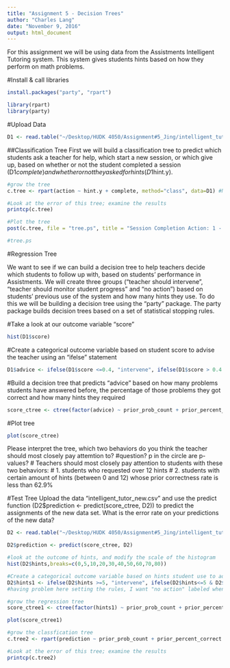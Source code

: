 ```yaml
---
title: "Assignment 5 - Decision Trees"
author: "Charles Lang"
date: "November 9, 2016"
output: html_document
---
```

For this assignment we will be using data from the Assistments Intelligent Tutoring system. This system gives students hints based on how they perform on math problems. 

#Install & call libraries
```r
install.packages("party", "rpart")

library(rpart)
library(party)
```

#Upload Data
```r
D1 <- read.table("~/Desktop/HUDK 4050/Assignment#5_Jing/intelligent_tutor.csv", sep = ",", header = TRUE)
```

##Classification Tree
First we will build a classification tree to predict which students ask a teacher for help, which start a new session, or which give up, based on whether or not the student completed a session (D1$complete) and whether or not they asked for hints (D1$hint.y). 
```r
#grow the tree
c.tree <- rpart(action ~ hint.y + complete, method="class", data=D1) #Notice the standard R notion for a formula X ~ Y

#Look at the error of this tree; examine the results
printcp(c.tree)

#Plot the tree
post(c.tree, file = "tree.ps", title = "Session Completion Action: 1 - Ask teacher, 2 - Start new session, 3 - Give up")

#tree.ps

```
#Regression Tree

We want to see if we can build a decision tree to help teachers decide which students to follow up with, based on students' performance in Assistments. We will create three groups ("teacher should intervene", "teacher should monitor student progress" and "no action") based on students' previous use of the system and how many hints they use. To do this we will be building a decision tree using the "party" package. The party package builds decision trees based on a set of statistical stopping rules.

#Take a look at our outcome variable "score"
```r
hist(D1$score)
```

#Create a categorical outcome variable based on student score to advise the teacher using an "ifelse" statement
```r
D1$advice <- ifelse(D1$score <=0.4, "intervene", ifelse(D1$score > 0.4 & D1$score <=0.8, "monitor", "no action"))

```

#Build a decision tree that predicts "advice" based on how many problems students have answered before, the percentage of those problems they got correct and how many hints they required
```r
score_ctree <- ctree(factor(advice) ~ prior_prob_count + prior_percent_correct + hints, D1)
```

#Plot tree
```r
plot(score_ctree)

```

Please interpret the tree, which two behaviors do you think the teacher should most closely pay attemtion to?
#question? p in the circle are p-values?
# Teachers should most closely pay attention to students with these two behaviors:
# 1. students who requested over 12 hints 
# 2. students with certain amount of hints (between 0 and 12) whose prior correctness rate is less than 62.9%

#Test Tree
Upload the data "intelligent_tutor_new.csv" and use the predict function (D2$prediction <- predict(score_ctree, D2)) to predict the assignments of the new data set. What is the error rate on your predictions of the new data? 

```r
D2 <- read.table("~/Desktop/HUDK 4050/Assignment#5_Jing/intelligent_tutor_new.csv", sep = ",", header = TRUE)

D2$prediction <- predict(score_ctree, D2)

#look at the outcome of hints, and modify the scale of the histogram
hist(D2$hints,breaks=c(0,5,10,20,30,40,50,60,70,80))

#Create a categorical outcome variable based on hints student use to advise the teacher using an "ifelse" statement
D2$hints1 <- ifelse(D2$hints >=5, "intervene", ifelse(D2$hints<=5 & D2$hints<=0, "monitor", "no action"))
#having problem here setting the rules, I want "no action" labeled when D2$hints=0,but it ended up with no "no action" labels...

#grow the regression tree
score_ctree1 <- ctree(factor(hints1) ~ prior_prob_count + prior_percent_correct + hints, D2)

plot(score_ctree1)

#grow the classfication tree
c.tree2 <- rpart(prediction ~ prior_prob_count + prior_percent_correct + hints, method="class", data=D2)

#Look at the error of this tree; examine the results
printcp(c.tree2)

```